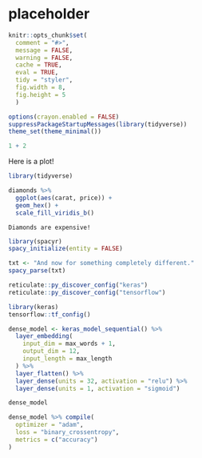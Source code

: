 # placeholder


```r
knitr::opts_chunk$set(
  comment = "#>",
  message = FALSE, 
  warning = FALSE, 
  cache = TRUE, 
  eval = TRUE,
  tidy = "styler", 
  fig.width = 8, 
  fig.height = 5
  )

options(crayon.enabled = FALSE)
suppressPackageStartupMessages(library(tidyverse))
theme_set(theme_minimal())
```


```r
1 + 2
```


Here is a plot!

```r
library(tidyverse)

diamonds %>%
  ggplot(aes(carat, price)) +
  geom_hex() +
  scale_fill_viridis_b()
```


```block
Diamonds are expensive!
```


```r
library(spacyr)
spacy_initialize(entity = FALSE)

txt <- "And now for something completely different."
spacy_parse(txt)
```

```r
reticulate::py_discover_config("keras")
reticulate::py_discover_config("tensorflow")
```


```r
library(keras)
tensorflow::tf_config()

dense_model <- keras_model_sequential() %>%
  layer_embedding(
    input_dim = max_words + 1,
    output_dim = 12,
    input_length = max_length
  ) %>%
  layer_flatten() %>%
  layer_dense(units = 32, activation = "relu") %>%
  layer_dense(units = 1, activation = "sigmoid")

dense_model

dense_model %>% compile(
  optimizer = "adam",
  loss = "binary_crossentropy",
  metrics = c("accuracy")
)
```

